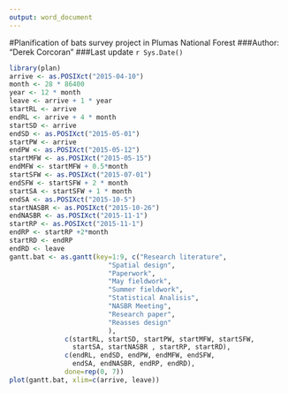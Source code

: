 ```yaml
---
output: word_document
---
```


#Planification of bats survey project in Plumas National Forest
###Author: "Derek Corcoran"
###Last update `r Sys.Date() `

```r
library(plan)
arrive <- as.POSIXct("2015-04-10")
month <- 28 * 86400
year <- 12 * month
leave <- arrive + 1 * year
startRL <- arrive
endRL <- arrive + 4 * month
startSD <- arrive
endSD <- as.POSIXct("2015-05-01")
startPW <- arrive
endPW <- as.POSIXct("2015-05-12")
startMFW <- as.POSIXct("2015-05-15")
endMFW <- startMFW + 0.5*month
startSFW <- as.POSIXct("2015-07-01")
endSFW <- startSFW + 2 * month
startSA <- startSFW + 1 * month
endSA <- as.POSIXct("2015-10-5")
startNASBR <- as.POSIXct("2015-10-26")
endNASBR <- as.POSIXct("2015-11-1")
startRP <- as.POSIXct("2015-11-1")
endRP <- startRP +2*month
startRD <- endRP
endRD <- leave
gantt.bat <- as.gantt(key=1:9, c("Research literature",
                         "Spatial design",
                         "Paperwork",
                         "May fieldwork",
                         "Summer fieldwork",
                         "Statistical Analisis",
                         "NASBR Meeting",
                         "Research paper",
                         "Reasses design"
                         ),
              c(startRL, startSD, startPW, startMFW, startSFW,
                startSA, startNASBR , startRP, startRD),
              c(endRL, endSD, endPW, endMFW, endSFW,
                endSA, endNASBR, endRP, endRD),
              done=rep(0, 7))
plot(gantt.bat, xlim=c(arrive, leave))
```

